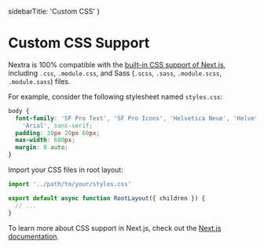   sidebarTitle: 'Custom CSS'
}

# Custom CSS Support

Nextra is 100% compatible with the
[built-in CSS support of Next.js](https://nextjs.org/docs/basic-features/built-in-css-support),
including `.css`, `.module.css`, and Sass (`.scss`, `.sass`, `.module.scss`,
`.module.sass`) files.

For example, consider the following stylesheet named `styles.css`:

```css filename="styles.css"
body {
  font-family: 'SF Pro Text', 'SF Pro Icons', 'Helvetica Neue', 'Helvetica',
    'Arial', sans-serif;
  padding: 20px 20px 60px;
  max-width: 680px;
  margin: 0 auto;
}
```

Import your CSS files in root layout:

```jsx filename="app/layout.jsx"
import '../path/to/your/styles.css'

export default async function RootLayout({ children }) {
  // ...
}
```

To learn more about CSS support in Next.js, check out the
[Next.js documentation](https://nextjs.org/docs/basic-features/built-in-css-support).
